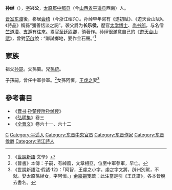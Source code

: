 {{Otheruses|subject=晋朝人物孙绰|other=[[三国|三国]]时期[[孫吳|东吴]]宗室|孙绰 (东吴)}}
{{Otheruses|other=名为孙兴公的其他人物|孙兴公}}

'''孙绰'''（{{bd|314年||371年||catIdx=S孙}}），[[表字|字]]'''兴公'''，[[太原郡|太原郡]][[中都县_(西汉)|中都县]]（今[[山西省|山西省]][[平遥县|平遥县]]西南）人。

[[衣冠南渡|晋室东渡]]後，移居[[会稽|会稽]]（今浙江绍兴）。孙绰早年寫有《遂初赋》、《遊天台山賦》。《詩品》稱孫“彌善恬淡之詞”。袭父爵为'''长乐侯'''，歷官[[太学博士|太学博士]]、[[尚书郎|尚书郎]]，与名僧[[竺道潜|竺道潜]]、[[支遁|支遁]]有往來。累官至[[廷尉卿|廷尉卿]]，領著作。孙绰很滿意自己的《[[遊天台山賦|遊天台山賦]]》，曾對[[范啟|范啟]]說：“卿試擲地，要作金石聲。”<ref>《[[世說新語|世說新語]]·文學》</ref>

== 家族 ==
祖父[[孫楚_(西晉)|孙楚]]。父孫纂。兄[[孫統|孫統]]。

子孫嗣，曾任中軍參軍。<ref>《晉書》本傳：子嗣，有綽風，文章相亞，位至中軍參軍，早亡。</ref>女孫阿恒，[[王虔之|王虔之]]妻<ref>《世說新語注·假譎·12》：「阿智，王虔之小字。虔之字文將，辟州別駕，不就。娶太原孫綽女，字阿恒。」[[余嘉錫|余嘉錫]]箋疏：此注當是引《王氏譜》，各本皆脫去書名。</ref>

== 參考書目 ==
{{reflist}}
*《[[晋书|晋书]]·[[s:晉書/卷056#孫楚|孙楚传附孙绰传]]》
*《[[弘明集|弘明集]]》卷三
*《[[全晉文|全晉文]]》卷六十一、六十二

{{Authority control}}

{{DEFAULTSORT:S孫}}
[[Category:孙姓|C]]
[[Category:平遥人|Category:平遥人]]
[[Category:东晋中央官员|Category:东晋中央官员]]
[[Category:东晋作家|Category:东晋作家]]
[[Category:东晋侯爵|Category:东晋侯爵]]
[[Category:浙江詩人|Category:浙江詩人]]